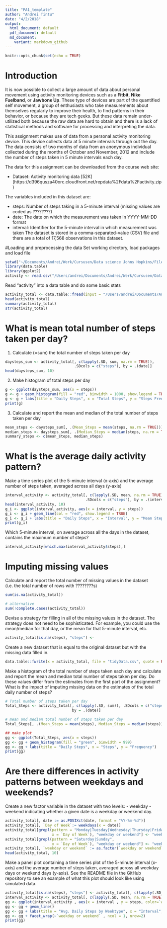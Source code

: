 ```yaml
---
title: "PA1_template"
author: "Andrei Tintu"
date: "4/2/2018"
output:
  html_document: default
  pdf_document: default
  md_document:
    variant: markdown_github
---
```


```r
knitr::opts_chunk$set(echo = TRUE)
```

# Introduction

It is now possible to collect a large amount of data about personal movement using activity monitoring devices such as a **Fitbit**, **Nike Fuelband**, or **Jawbone Up**. These type of devices are part of the quantified self movement, a group of enthusiasts who take measurements about themselves regularly to improve their health, to find patterns in their behavior, or because they are tech geeks. But these data remain under-utilized both because the raw data are hard to obtain and there is a lack of statistical methods and software for processing and interpreting the data.

This assignment makes use of data from a personal activity monitoring device. This device collects data at 5 minute intervals through out the day. The data consists of two months of data from an anonymous individual collected during the months of October and November, 2012 and include the number of steps taken in 5 minute intervals each day.

The data for this assignment can be downloaded from the course web site:

- Dataset: Activity monitoring data [52K] (https://d396qusza40orc.cloudfront.net/repdata%2Fdata%2Factivity.zip)

The variables included in this dataset are:

- steps: Number of steps taking in a 5-minute interval (missing values are coded as ????????)
- date: The date on which the measurement was taken in YYYY-MM-DD format
- interval: Identifier for the 5-minute interval in which measurement was taken
The dataset is stored in a comma-separated-value (CSV) file and there are a total of 17,568 observations in this dataset.

#Loading and preprocessing the data
Set working directory, load packages and load file
```r
setwd("~/Documents/Andrei/Werk/Cursusen/Data science Johns Hopkins/Files")
library(data.table)
library(ggplot2)
activity <- read.csv("/Users/andrei/Documents/Andrei/Werk/Cursusen/Data science Johns Hopkins/Files/activity.csv")
```

Read "activity" into a data table and do some basic stats
```r
activity_total <- data.table::fread(input = "/Users/andrei/Documents/Andrei/Werk/Cursusen/Data science Johns Hopkins/Files/activity.csv")
head(activity_total)
summary(activity_total)
str(activity_total)
```


# What is mean total number of steps taken per day?
1. Calculate (=sum) the total number of steps taken per day
```r
daysteps_sum <- activity_total[, c(lapply(.SD, sum, na.rm = TRUE)), 
                               .SDcols = c("steps"), by = .(date)] 
head(daysteps_sum, 10)
```

2. Make histogram of total steps per day
```r
g <- ggplot(daysteps_sum, aes(x = steps))
g <- g + geom_histogram(fill = "red", binwidth = 1000, show.legend = TRUE) 
g <- g + labs(title = "Daily Steps", x = "Total Steps", y = "Steps Frequency")
print(g)
```

3. Calculate and report the mean and median of the total number of steps taken per day
```r
mean_steps <- daysteps_sum[, .(Mean_Steps = mean(steps, na.rm = TRUE))]
median_steps <- daysteps_sum[, .(Median_Steps = median(steps, na.rm = TRUE))]
summary_steps <- c(mean_steps, median_steps)
```


# What is the average daily activity pattern?

Make a time series plot of the 5-minute interval (x-axis) and the average number of steps taken, averaged across all days (y-axis)
```r
interval_activity <- activity_total[, c(lapply(.SD, mean, na.rm = TRUE)), 
                                    .SDcols = c("steps"), by = .(interval)]
head(interval_activity, 10)
g_i <- ggplot(interval_activity, aes(x = interval, y = steps))
g_i <- g_i + geom_line(col = "red", show.legend = TRUE) 
g_i <- g_i + labs(title = "Daily Steps", x = "Interval", y = "Mean Steps per day")
print(g_i)
```


Which 5-minute interval, on average across all the days in the dataset, contains the maximum number of steps?
```r
interval_activity[which.max(interval_activity$steps),]
```


# Imputing missing values

Calculate and report the total number of missing values in the dataset (i.e. the total number of rows with ????????s)
```r
sum(is.na(activity_total))

# alternative
sum(!complete.cases(activity_total))
```

Devise a strategy for filling in all of the missing values in the dataset. The strategy does not need to be sophisticated. For example, you could use the mean/median for that day, or the mean for that 5-minute interval, etc.
```r
activity_total[is.na(steps), "steps"] <-                                                         activity_total[, c(lapply(.SD, median, na.rm = TRUE)), .SDcols = c("steps")]
```


Create a new dataset that is equal to the original dataset but with the missing data filled in.
```r
data.table::fwrite(x = activity_total, file = "tidyData.csv", quote = FALSE)
```


Make a histogram of the total number of steps taken each day and calculate and report the mean and median total number of steps taken per day. Do these values differ from the estimates from the first part of the assignment? What is the impact of imputing missing data on the estimates of the total daily number of steps?
```r
# Total number of steps taken per day
Total_Steps <- activity_total[, c(lapply(.SD, sum)), .SDcols = c("steps"), 
                              by = .(date)] 

# mean and median total number of steps taken per day
Total_Steps[, .(Mean_Steps = mean(steps), Median_Steps = median(steps))]

## make plot
gg <- ggplot(Total_Steps, aes(x = steps))
gg <- gg + geom_histogram(fill = "green", binwidth = 999)
gg <- gg + labs(title = "Daily Steps", x = "Steps", y = "Frequency")
print(gg)
```


# Are there differences in activity patterns between weekdays and weekends?
Create a new factor variable in the dataset with two levels:
 - weekday
 - weekend
indicating whether a given date is a weekday or weekend day.

```r
activity_total[, date := as.POSIXct(date, format = "%Y-%m-%d")]
activity_total[, `Day of Week`:= weekdays(x = date)]
activity_total[grepl(pattern = "Monday|Tuesday|Wednesday|Thursday|Friday", 
                     x = `Day of Week`), "weekday or weekend"] <- "weekday"
activity_total[grepl(pattern = "Saturday|Sunday", 
                     x = `Day of Week`), "weekday or weekend"] <- "weekend"
activity_total[, `weekday or weekend` := as.factor(`weekday or weekend`)]
head(activity_total, 10)
```


Make a panel plot containing a time series plot of the 5-minute interval (x-axis) and the average number of steps taken, averaged across all weekday days or weekend days (y-axis). See the README file in the GitHub repository to see an example of what this plot should look like using simulated data.
```r
activity_total[is.na(steps), "steps"] <- activity_total[, c(lapply(.SD, median, na.rm = TRUE)), .SDcols = c("steps")]
interval_activity <- activity_total[, c(lapply(.SD, mean, na.rm = TRUE)), .SDcols = c("steps"), by = .(interval, `weekday or weekend`)] 
gg <- ggplot(interval_activity , aes(x = interval , y = steps, color=`weekday or weekend`))
gg <- gg + geom_line()
gg <- gg + labs(title = "Avg. Daily Steps by Weektype", x = "Interval", y = "No. of Steps")
gg <- gg + facet_wrap(~`weekday or weekend` , ncol = 1, nrow=2)
print(gg)
```
